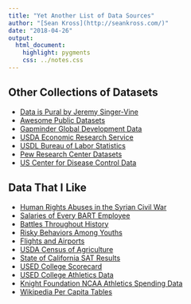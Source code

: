 ```yaml
---
title: "Yet Another List of Data Sources"
author: "[Sean Kross](http://seankross.com/)"
date: "2018-04-26"
output: 
  html_document:
    highlight: pygments
    css: ../notes.css
---
```


## Other Collections of Datasets

- [Data is Pural by Jeremy Singer-Vine](https://tinyletter.com/data-is-plural/archive)
- [Awesome Public Datasets](https://github.com/awesomedata/awesome-public-datasets)
- [Gapminder Global Development Data](https://www.gapminder.org/data/)
- [USDA Economic Research Service](https://www.ers.usda.gov/data-products)
- [USDL Bureau of Labor Statistics](https://www.bls.gov/data/)
- [Pew Research Center Datasets](http://www.pewresearch.org/download-datasets/)
- [US Center for Disease Control Data](https://wonder.cdc.gov/)

## Data That I Like

- [Human Rights Abuses in the Syrian Civil War](https://syrianarchive.org/)
- [Salaries of Every BART Employee](http://enjalot.github.io/bart/)
- [Battles Throughout History](https://github.com/jrnold/CDB90)
- [Risky Behaviors Among Youths](https://www.cdc.gov/healthyyouth/data/yrbs/index.htm)
- [Flights and Airports](https://openflights.org/data.html)
- [USDA Census of Agriculture](https://www.agcensus.usda.gov/Publications/2012/)
- [State of California SAT Results](https://www.cde.ca.gov/ds/sp/ai/)
- [USED College Scorecard](https://collegescorecard.ed.gov/data/)
- [USED College Athletics Data](https://ope.ed.gov/athletics/#/)
- [Knight Foundation NCAA Athletics Spending Data](http://spendingdatabase.knightcommission.org/about-the-data)
- [Wikipedia Per Capita Tables](https://en.wikipedia.org/wiki/Category:Lists_of_countries_by_per_capita_values)